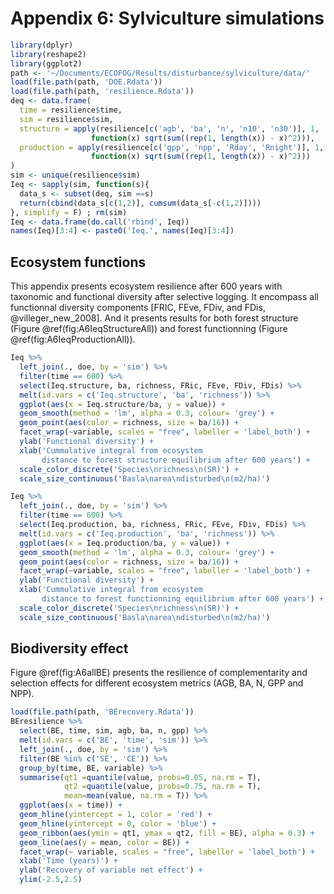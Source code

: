 # Appendix 6: Sylviculture simulations

```r
library(dplyr)
library(reshape2)
library(ggplot2)
path <- '~/Documents/ECOFOG/Results/disturbance/sylviculture/data/'
load(file.path(path, 'DOE.Rdata'))
load(file.path(path, 'resilience.Rdata'))
deq <- data.frame(
  time = resilience$time,
  sim = resilience$sim,
  structure = apply(resilience[c('agb', 'ba', 'n', 'n10', 'n30')], 1, 
                  function(x) sqrt(sum((rep(1, length(x)) - x)^2))),
  production = apply(resilience[c('gpp', 'npp', 'Rday', 'Rnight')], 1, 
                  function(x) sqrt(sum((rep(1, length(x)) - x)^2)))
)
sim <- unique(resilience$sim)
Ieq <- sapply(sim, function(s){
  data_s <- subset(deq, sim ==s)
  return(cbind(data_s[c(1,2)], cumsum(data_s[-c(1,2)])))
}, simplify = F) ; rm(sim)
Ieq <- data.frame(do.call('rbind', Ieq))
names(Ieq)[3:4] <- paste0('Ieq.', names(Ieq)[3:4])
```

## Ecosystem functions

This appendix presents ecosystem resilience after 600 years with taxonomic and functional diversity after selective logging. It encompass all functionnal diversity components [FRIC, FEve, FDiv, and FDis, @villeger_new_2008]. And it presents results for both forest structure (Figure \@ref(fig:A6IeqStructureAll)) and forest functionning (Figure \@ref(fig:A6IeqProductionAll)).

```r
Ieq %>% 
  left_join(., doe, by = 'sim') %>% 
  filter(time == 600) %>%
  select(Ieq.structure, ba, richness, FRic, FEve, FDiv, FDis) %>% 
  melt(id.vars = c('Ieq.structure', 'ba', 'richness')) %>% 
  ggplot(aes(x = Ieq.structure/ba, y = value)) + 
  geom_smooth(method = 'lm', alpha = 0.3, colour= 'grey') +
  geom_point(aes(color = richness, size = ba/16)) +
  facet_wrap(~variable, scales = "free", labeller = 'label_both') + 
  ylab('Functional diversity') +
  xlab('Cummulative integral from ecosystem 
       distance to forest structure equilibrium after 600 years') +
  scale_color_discrete('Species\nrichness\n(SR)') +
  scale_size_continuous('Basla\narea\ndisturbed\n(m2/ha)')

```

```r
Ieq %>% 
  left_join(., doe, by = 'sim') %>% 
  filter(time == 600) %>%
  select(Ieq.production, ba, richness, FRic, FEve, FDiv, FDis) %>% 
  melt(id.vars = c('Ieq.production', 'ba', 'richness')) %>% 
  ggplot(aes(x = Ieq.production/ba, y = value)) + 
  geom_smooth(method = 'lm', alpha = 0.3, colour= 'grey') +
  geom_point(aes(color = richness, size = ba/16)) +
  facet_wrap(~variable, scales = "free", labeller = 'label_both') + 
  ylab('Functional diversity') +
  xlab('Cummulative integral from ecosystem 
       distance to forest functionning equilibrium after 600 years') +
  scale_color_discrete('Species\nrichness\n(SR)') +
  scale_size_continuous('Basla\narea\ndisturbed\n(m2/ha)')
```

## Biodiversity effect

Figure \@ref(fig:A6allBE) presents the resilience of complementarity and selection effects for different ecosystem metrics (AGB, BA, N, GPP and NPP).

```r
load(file.path(path, 'BErecovery.Rdata'))
BEresilience %>% 
  select(BE, time, sim, agb, ba, n, gpp) %>% 
  melt(id.vars = c('BE', 'time', 'sim')) %>% 
  left_join(., doe, by = 'sim') %>%
  filter(BE %in% c('SE', 'CE')) %>% 
  group_by(time, BE, variable) %>%
  summarise(qt1 =quantile(value, probs=0.05, na.rm = T),
            qt2 =quantile(value, probs=0.75, na.rm = T),
            mean=mean(value, na.rm = T)) %>% 
  ggplot(aes(x = time)) +
  geom_hline(yintercept = 1, color = 'red') +
  geom_hline(yintercept = 0, color = 'blue') +
  geom_ribbon(aes(ymin = qt1, ymax = qt2, fill = BE), alpha = 0.3) +
  geom_line(aes(y = mean, color = BE)) +
  facet_wrap(~ variable, scales = "free", labeller = 'label_both') +
  xlab('Time (years)') +
  ylab('Recovery of variable net effect') + 
  ylim(-2.5,2.5)
```
